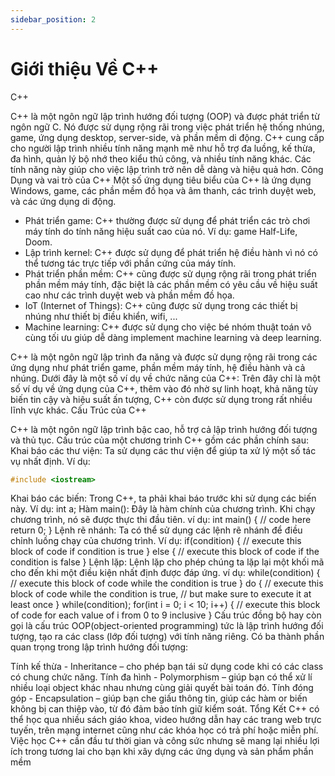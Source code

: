 ```yaml
---
sidebar_position: 2
---
```

# Giới thiệu Về C++
C++

C++ là một ngôn ngữ lập trình hướng đối tượng (OOP) và được phát triển từ ngôn ngữ C. Nó được sử dụng rộng rãi trong việc phát triển hệ thống nhúng, game, ứng dụng desktop, server-side, và phần mềm di động. C++ cung cấp cho người lập trình nhiều tính năng mạnh mẽ như hỗ trợ đa luồng, kế thừa, đa hình, quản lý bộ nhớ theo kiểu thủ công, và nhiều tính năng khác. Các tính năng này giúp cho việc lập trình trở nên dễ dàng và hiệu quả hơn.
Công Dụng và vai trò của C++
Một số ứng dụng tiêu biểu của C++ là ứng dụng Windows, game, các phần mềm đồ họa và âm thanh, các trình duyệt web, và các ứng dụng di động.
- Phát triển game: C++ thường được sử dụng để phát triển các trò chơi máy tính do tính năng hiệu suất cao của nó. Ví dụ: game Half-Life, Doom.
- Lập trình kernel: C++ được sử dụng để phát triển hệ điều hành vì nó có thể tương tác trực tiếp với phần cứng của máy tính.
- Phát triển phần mềm: C++ cũng được sử dụng rộng rãi trong phát triển phần mềm máy tính, đặc biệt là các phần mềm có yêu cầu về hiệu suất cao như các trình duyệt web và phần mềm đồ họa.
- IoT (Internet of Things): C++ cũng được sử dụng trong các thiết bị nhúng như thiết bị điều khiển, wifi, ...
- Machine learning: C++ được sử dụng cho việc bé nhóm thuật toán vô cùng tối ưu giúp dễ dàng implement machine learning và deep learning.

C++ là một ngôn ngữ lập trình đa năng và được sử dụng rộng rãi trong các ứng dụng như phát triển game, phần mềm máy tính, hệ điều hành và cả nhúng. Dưới đây là một số ví dụ về chức năng của C++: Trên đây chỉ là một số ví dụ về ứng dụng của C++, thêm vào đó nhờ sự linh hoạt, khả năng tùy biến tin cậy và hiệu suất ấn tượng, C++ còn được sử dụng trong rất nhiều lĩnh vực khác.
Cấu Trúc của C++

C++ là một ngôn ngữ lập trình bậc cao, hỗ trợ cả lập trình hướng đối tượng và thủ tục. Cấu trúc của một chương trình C++ gồm các phần chính sau: Khai báo các thư viện:
Ta sử dụng các thư viện để giúp ta xử lý một số tác vụ nhất định. Ví dụ:
```cpp
#include <iostream>
```
Khai báo các biến:
Trong C++, ta phải khai báo trước khi sử dụng các biến này. Ví dụ:
int a;
Hàm main():
Đây là hàm chính của chương trình. Khi chạy chương trình, nó sẽ được thực thi đầu tiên.
ví dụ:
int main() {
        // code here
        return 0;
  }
Lệnh rẽ nhánh:
Ta có thể sử dụng các lệnh rẽ nhánh để điều chỉnh luồng chạy của chương trình.
Ví dụ:
if(condition) {
    // execute this block of code if condition is true
} else {
    // execute this block of code if the condition is false
}
Lệnh lặp:
Lệnh lặp cho phép chúng ta lặp lại một khối mã cho đến khi một điều kiện nhất định được đáp ứng.
ví dụ:
while(condition) {
    // execute this block of code while the condition is true
}
do {
    // execute this block of code while the condition is true,
    // but make sure to execute it at least once
} while(condition);
for(int i = 0; i < 10; i++) {
    // execute this block of code for each value of i from 0 to 9 inclusive
}
Cấu trúc đồng bộ hay còn gọi là cấu trúc OOP(object-oriented programming) tức là lập trình hướng đối tượng, tạo ra các class (lớp đối tượng) với tính năng riêng. Có ba thành phần quan trọng trong lập trình hướng đối tượng:

Tính kế thừa - Inheritance – cho phép bạn tái sử dụng code khi có các class có chung chức năng.
Tính đa hình - Polymorphism – giúp bạn có thể xử lí nhiều loại object khác nhau nhưng cùng giải quyết bài toán đó.
Tính đóng góp - Encapsulation – giúp bạn che giấu thông tin, giúp các hàm or biến không bị can thiệp vào, từ đó đảm bảo tính giữ kiểm soát.
Tổng Kết
C++ có thể học qua nhiều sách giáo khoa, video hướng dẫn hay các trang web trực tuyến, trên mạng internet cũng như các khóa học có trả phí hoặc miễn phí. Việc học C++ cần đầu tư thời gian và công sức nhưng sẽ mang lại nhiều lợi ích trong tương lai cho bạn khi xây dựng các ứng dụng và sản phẩm phần mềm 